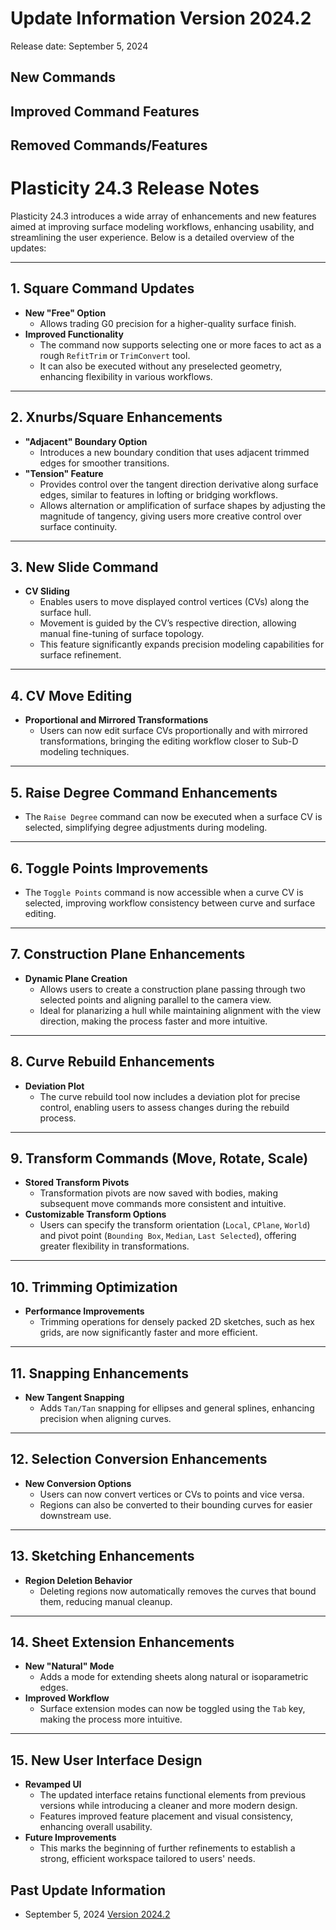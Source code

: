 
# Update Information Version 2024.2

Release date: September 5, 2024

## New Commands
## Improved Command Features
## Removed Commands/Features


# Plasticity 24.3 Release Notes  

Plasticity 24.3 introduces a wide array of enhancements and new features aimed at improving surface modeling workflows, enhancing usability, and streamlining the user experience. Below is a detailed overview of the updates:  

---

## **1. Square Command Updates**  
- **New "Free" Option**  
  - Allows trading G0 precision for a higher-quality surface finish.  
- **Improved Functionality**  
  - The command now supports selecting one or more faces to act as a rough `RefitTrim` or `TrimConvert` tool.  
  - It can also be executed without any preselected geometry, enhancing flexibility in various workflows.  

---

## **2. Xnurbs/Square Enhancements**  
- **"Adjacent" Boundary Option**  
  - Introduces a new boundary condition that uses adjacent trimmed edges for smoother transitions.  
- **"Tension" Feature**  
  - Provides control over the tangent direction derivative along surface edges, similar to features in lofting or bridging workflows.  
  - Allows alternation or amplification of surface shapes by adjusting the magnitude of tangency, giving users more creative control over surface continuity.  

---

## **3. New Slide Command**  
- **CV Sliding**  
  - Enables users to move displayed control vertices (CVs) along the surface hull.  
  - Movement is guided by the CV’s respective direction, allowing manual fine-tuning of surface topology.  
  - This feature significantly expands precision modeling capabilities for surface refinement.  

---

## **4. CV Move Editing**  
- **Proportional and Mirrored Transformations**  
  - Users can now edit surface CVs proportionally and with mirrored transformations, bringing the editing workflow closer to Sub-D modeling techniques.  

---

## **5. Raise Degree Command Enhancements**  
- The `Raise Degree` command can now be executed when a surface CV is selected, simplifying degree adjustments during modeling.  

---

## **6. Toggle Points Improvements**  
- The `Toggle Points` command is now accessible when a curve CV is selected, improving workflow consistency between curve and surface editing.  

---

## **7. Construction Plane Enhancements**  
- **Dynamic Plane Creation**  
  - Allows users to create a construction plane passing through two selected points and aligning parallel to the camera view.  
  - Ideal for planarizing a hull while maintaining alignment with the view direction, making the process faster and more intuitive.  

---

## **8. Curve Rebuild Enhancements**  
- **Deviation Plot**  
  - The curve rebuild tool now includes a deviation plot for precise control, enabling users to assess changes during the rebuild process.  

---

## **9. Transform Commands (Move, Rotate, Scale)**  
- **Stored Transform Pivots**  
  - Transformation pivots are now saved with bodies, making subsequent move commands more consistent and intuitive.  
- **Customizable Transform Options**  
  - Users can specify the transform orientation (`Local`, `CPlane`, `World`) and pivot point (`Bounding Box`, `Median`, `Last Selected`), offering greater flexibility in transformations.  

---

## **10. Trimming Optimization**  
- **Performance Improvements**  
  - Trimming operations for densely packed 2D sketches, such as hex grids, are now significantly faster and more efficient.  

---

## **11. Snapping Enhancements**  
- **New Tangent Snapping**  
  - Adds `Tan/Tan` snapping for ellipses and general splines, enhancing precision when aligning curves.  

---

## **12. Selection Conversion Enhancements**  
- **New Conversion Options**  
  - Users can now convert vertices or CVs to points and vice versa.  
  - Regions can also be converted to their bounding curves for easier downstream use.  

---

## **13. Sketching Enhancements**  
- **Region Deletion Behavior**  
  - Deleting regions now automatically removes the curves that bound them, reducing manual cleanup.  

---

## **14. Sheet Extension Enhancements**  
- **New "Natural" Mode**  
  - Adds a mode for extending sheets along natural or isoparametric edges.  
- **Improved Workflow**  
  - Surface extension modes can now be toggled using the `Tab` key, making the process more intuitive.  

---

## **15. New User Interface Design**  
- **Revamped UI**  
  - The updated interface retains functional elements from previous versions while introducing a cleaner and more modern design.  
  - Features improved feature placement and visual consistency, enhancing overall usability.  
- **Future Improvements**  
  - This marks the beginning of further refinements to establish a strong, efficient workspace tailored to users' needs.  

## Past Update Information

- September 5, 2024 [Version 2024.2](/release-notes/whats-new-2024.2)
